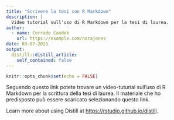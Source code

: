 ```yaml
---
title: "Scrivere la tesi con R Markdown"
description: |
  Video tutorial sull'uso di R Markdown per la tesi di laurea.
author:
  - name: Corrado Caudek
    url: https://example.com/norajones
date: 03-07-2021
output:
  distill::distill_article:
    self_contained: false
---
```



```r
knitr::opts_chunk$set(echo = FALSE)
```

Seguendo questo link potete trovare un video-tuturial sull'uso di R Markdown per la scrittura della tesi di laurea. Il materiale che ho predisposto può essere scaricato selezionando questo link.

Learn more about using Distill at <https://rstudio.github.io/distill>.


